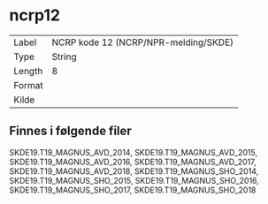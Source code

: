 
# ncrp12

| | |
|----|----|
| Label    | NCRP kode 12 (NCRP/NPR-melding/SKDE) |
| Type     | String |
| Length   | 8    |
| Format   |  |
| Kilde    |   |

## Finnes i følgende filer

SKDE19.T19_MAGNUS_AVD_2014, SKDE19.T19_MAGNUS_AVD_2015, SKDE19.T19_MAGNUS_AVD_2016, SKDE19.T19_MAGNUS_AVD_2017, SKDE19.T19_MAGNUS_AVD_2018, SKDE19.T19_MAGNUS_SHO_2014, SKDE19.T19_MAGNUS_SHO_2015, SKDE19.T19_MAGNUS_SHO_2016, SKDE19.T19_MAGNUS_SHO_2017, SKDE19.T19_MAGNUS_SHO_2018

